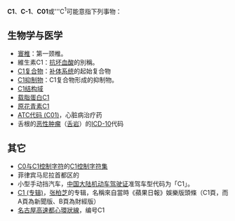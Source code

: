 {{DisambigNav|C|1}}
'''C1'''、'''C-1'''、'''C01'''或'''C<sup>1</sup>可能意指下列事物：
<!--
* [[雪鐵龍C2|雪鐵龍C2]]（{{lang|fr|Citroën C2}}）：一款由[[法國|法國]]車廠[[雪鐵龍|雪鐵龍]]所推出的小型車，2004年時上市。
* [[雪佛蘭科爾維特|雪佛蘭科爾維特C2]]（Chevrolet Corvette C2）：美國車廠[[雪佛蘭|雪佛蘭]]旗下頂級跑車系列Corvette的第二代車型。生產期間為1962年至1967年。
* [[川崎C2|川崎C2]]（Kawasaki C2）：[[日本|日本]]機車製造廠[[川崎機車|川崎機車]]於1964年至1969年間製造的一種二行程機車車款。
* [[C2炸藥|C2炸藥]]：[[塑膠炸藥|塑膠炸藥]]的一種。
* [[大北方鐵路C2型蒸汽機車|大北方鐵路C2型蒸汽機車]]（GNR Class C2）：[[英國|英國]]鐵路公司[[大北方鐵路|大北方鐵路]]（Great Northern Railway, GNR）使用的一種[[華氏式别|4-4-2輪式]]水箱式[[蒸汽機車|蒸汽機車]]，於1898年至1907年間製造。
* [[C-2灰狗式運輸機|C-2灰狗式運輸機]]（C-2 "Greyhound"）：一款由美國[[格魯曼|格魯曼]]開發生產的艦隊用[[運輸機|運輸機]]。
* [[C-2運輸機_(日本)|C-2運輸機 (日本)]]：一款由[[日本|日本]][[川崎重工業|川崎重工業]]研發製造的軍用運輸機。
* [[XC-2運輸機_(台灣)|XC-2運輸機 (台灣)]]：一款由[[中華民國|中華民國]][[中華民國空軍|空軍]][[航空工業發展中心|航空工業發展中心]]研發生產的一個[[原型機|原型]][[運輸機|運輸機]]，在1978年出廠。
* 路克索航空（Air Luxor）：在尚未更名為[[Hi_Fly航空|Hi Fly航空]]時代時的[[IATA代碼|IATA代碼]]為「C2」。
* [[首都高速中央環狀線|首都高速中央環狀線]]：日本東京都會區內的一條環狀高速公路。路線代號「C2」。
* [[名古屋第二環狀自動車道|名古屋第二環狀自動車道]]的日本{{link-ja|高速公路編號|高速道路ナンバリング}}。
* 中国铁路[[中国列车控制系统|CTCS-2级列车控制系统]]的简称。-->
==生物学与医学==
* [[寰椎|寰椎]]：第一颈椎。
* 維生素C1：[[抗坏血酸|抗坏血酸]]的別稱。
* [[C1复合物|C1复合物]]：[[补体系统|补体系统]]的起始复合物
* [[C1抑制物|C1抑制物]]：C1复合物形成的抑制物。
* [[C1结构域|C1结构域]]
* [[载脂蛋白C1|载脂蛋白C1]]
* [[原花青素C1|原花青素C1]]
* [[ATC代码_(C01)|ATC代码 (C01)]]，心脏病治疗药
* 舌根的[[恶性肿瘤|恶性肿瘤]]（[[舌岩|舌岩]]）的[[ICD-10|ICD-10]]代码

==其它==
* [[C0与C1控制字符|C0与C1控制字符]]的[[C1控制字符集|C1控制字符集]]
* 菲律宾马尼拉首都区的{{link-en|环状公路1号|Circumferential Road 2}}
* 小型手动挡汽车，[[中华人民共和国机动车驾驶证|中国大陆机动车驾驶证]]准驾车型代码为「C1」。
* [[C1_(专辑)|C1 (专辑)]]，[[张柏芝|张柏芝]]的专辑，名稱來自當時《蘋果日報》娛樂版頭條（C1頁，而A頁為新聞版、B頁為財經版）
* [[名古屋高速都心環狀線|名古屋高速都心環狀線]]，编号C1

{{disambig}}